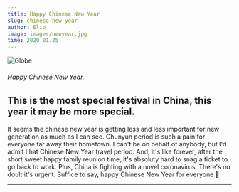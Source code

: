 ```yaml
---
title: Happy Chinese New Year
slug: chinese-new-year
author: Elio
image: images/newyear.jpg
time: 2020.01.25
---
```


![Globe](images/newyear.jpg)

###### Happy Chinese New Year.

## This is the most special festival in China, this year it may be more special.

It seems the chinese new year is getting less and less important for new generation as much as I can see. Chunyun period is such a pain for everyone far away their hometown.
I can't be on behalf of anybody, but I'd admit I hat Chinese New Year travel period. And, it's like forever, after the short sweet happy family reunion time, it's absoluty hard to snag a ticket to go back to work.
Plus, China is fighting with a novel coronavirus. There's no doult it's urgent.
Suffice to say, happy Chinese New Year for everyone 🎊

---
